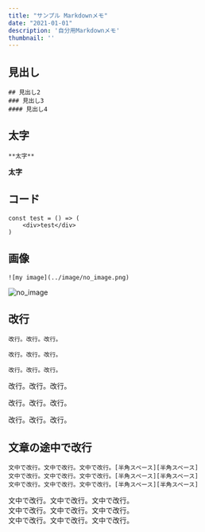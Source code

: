 ```yaml
---
title: "サンプル Markdownメモ"
date: "2021-01-01"
description: '自分用Markdownメモ'
thumbnail: ''
---
```


## 見出し

```
## 見出し2
### 見出し3
#### 見出し4
```

## 太字

```
**太字**
```

**太字**

## コード

```
const test = () => (
    <div>test</div>
)
```

## 画像
```
![my image](../image/no_image.png)
```

![no_image](../image/no_image.png)


## 改行
```
改行。改行。改行。

改行。改行。改行。

改行。改行。改行。
```

改行。改行。改行。

改行。改行。改行。

改行。改行。改行。


## 文章の途中で改行
```
文中で改行。文中で改行。文中で改行。[半角スペース][半角スペース]
文中で改行。文中で改行。文中で改行。[半角スペース][半角スペース]
文中で改行。文中で改行。文中で改行。[半角スペース][半角スペース]
```

文中で改行。文中で改行。文中で改行。  
文中で改行。文中で改行。文中で改行。  
文中で改行。文中で改行。文中で改行。  
